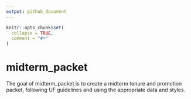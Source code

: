 ```yaml
---
output: github_document
---
```


<!-- README.md is generated from README.Rmd. Please edit that file -->

```r
knitr::opts_chunk$set(
  collapse = TRUE,
  comment = "#>"
)
```

# midterm_packet

<!-- badges: start -->
<!-- badges: end -->

The goal of midterm_packet is to create a midterm tenure and promotion packet, following UF guidelines and using the appropriate data and styles.

